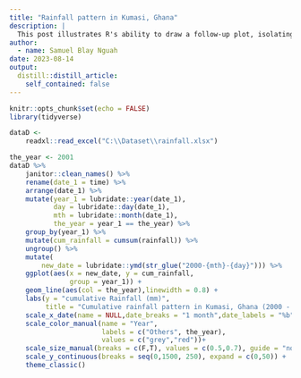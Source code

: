 ```yaml
---
title: "Rainfall pattern in Kumasi, Ghana"
description: |
  This post illustrates R's ability to draw a follow-up plot, isolating one period so it can be compared to the other.
author:
  - name: Samuel Blay Nguah
date: 2023-08-14
output:
  distill::distill_article:
    self_contained: false
---
```



```r
knitr::opts_chunk$set(echo = FALSE)
library(tidyverse)
```


```r
dataD <- 
    readxl::read_excel("C:\\Dataset\\rainfall.xlsx")

the_year <- 2001
dataD %>% 
    janitor::clean_names() %>% 
    rename(date_1 = time) %>% 
    arrange(date_1) %>% 
    mutate(year_1 = lubridate::year(date_1),
           day = lubridate::day(date_1), 
           mth = lubridate::month(date_1),
           the_year = year_1 == the_year) %>%
    group_by(year_1) %>% 
    mutate(cum_rainfall = cumsum(rainfall)) %>% 
    ungroup() %>% 
    mutate(
        new_date = lubridate::ymd(str_glue("2000-{mth}-{day}"))) %>% 
    ggplot(aes(x = new_date, y = cum_rainfall, 
               group = year_1)) +
    geom_line(aes(col = the_year),linewidth = 0.8) +
    labs(y = "cumulative Rainfall (mm)", 
         title = "Cumulative rainfall pattern in Kumasi, Ghana (2000 - 2004)")+
    scale_x_date(name = NULL,date_breaks = "1 month",date_labels = "%b") +
    scale_color_manual(name = "Year", 
                       labels = c("Others", the_year), 
                       values = c("grey","red"))+
    scale_size_manual(breaks = c(F,T), values = c(0.5,0.7), guide = "none")+
    scale_y_continuous(breaks = seq(0,1500, 250), expand = c(0,50)) +
    theme_classic()
```




